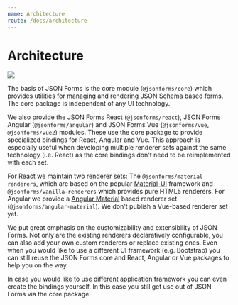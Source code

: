 ```yaml
---
name: Architecture
route: /docs/architecture
---
```



# Architecture

<img src={architecture} />

The basis of JSON Forms is the core module (`@jsonforms/core`) which provides utilities for managing and rendering JSON Schema based forms.
The core package is independent of any UI technology.

We also provide the JSON Forms React (`@jsonforms/react`), JSON Forms Angular (`@jsonforms/angular`) and JSON Forms Vue (`@jsonforms/vue`, `@jsonforms/vue2`) modules.
These use the core package to provide specialized bindings for React, Angular and Vue.
This approach is especially useful when developing multiple renderer sets against the same technology (i.e. React) as the core bindings don't need to be reimplemented with each set.

For React we maintain two renderer sets:
The `@jsonforms/material-renderers`, which are based on the popular [Material-UI](https://material-ui.com/) framework and `@jsonforms/vanilla-renderers` which provides pure HTML5 renderers.
For Angular we provide a [Angular Material](https://material.angular.io/) based renderer set (`@jsonforms/angular-material`).
We don't publish a Vue-based renderer set yet.

We put great emphasis on the customizability and extensibility of JSON Forms.
Not only are the existing renderers declaratively configurable, you can also add your own custom renderers or replace existing ones.
Even when you would like to use a different UI framework (e.g. Bootstrap) you can still reuse the JSON Forms core and React, Angular or Vue packages to help you on the way.

In case you would like to use different application framework you can even create the bindings yourself.
In this case you still get use out of JSON Forms via the core package.